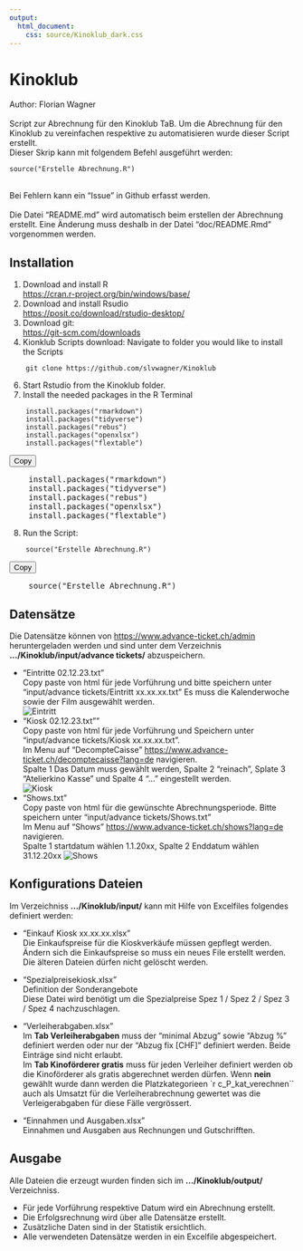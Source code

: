 ```yaml
---
output: 
  html_document:
    css: source/Kinoklub_dark.css
---
```


# Kinoklub
Author: Florian Wagner \
\
Script zur Abrechnung für den Kinoklub TaB. 
Um die Abrechnung für den Kinoklub zu vereinfachen respektive zu automatisieren wurde dieser Script erstellt. \
Dieser Skrip kann mit folgendem Befehl ausgeführt werden:
```
source("Erstelle Abrechnung.R")
```
\
Bei Fehlern kann ein "Issue" in Github erfasst werden. \
\
Die Datei "README.md" wird automatisch beim erstellen der Abrechnung erstellt. Eine Änderung muss deshalb in der Datei "doc/README.Rmd" vorgenommen werden.  

## Installation

1.  Download and install R \
    <https://cran.r-project.org/bin/windows/base/>
2.  Download and install Rsudio \
    <https://posit.co/download/rstudio-desktop/>
3.  Download git: \
    <https://git-scm.com/downloads>
5.  Kionklub Scripts download:
    Navigate to folder you would like to install the Scripts
```
    git clone https://github.com/slvwagner/Kinoklub
```
6.  Start Rstudio from the Kinoklub folder.
7.  Install the needed packages in the R Terminal
```
    install.packages("rmarkdown")
    install.packages("tidyverse")
    install.packages("rebus")
    install.packages("openxlsx")
    install.packages("flextable")
```
```{=html}
<button class="btn" data-clipboard-target="#code-to-copy">Copy</button>

<pre id="code-to-copy">
    install.packages("rmarkdown")
    install.packages("tidyverse")
    install.packages("rebus")
    install.packages("openxlsx")
    install.packages("flextable")
</pre>
<script>
  document.addEventListener('DOMContentLoaded', function() {
    new ClipboardJS('.btn');
  });
</script>
```
8.  Run the Script:
```
    source("Erstelle Abrechnung.R")
```
```{=html}
<button class="btn" data-clipboard-target="#code-to-copy1">Copy</button>

<pre id="code-to-copy1">
    source("Erstelle Abrechnung.R")
</pre>
<script>
  document.addEventListener('DOMContentLoaded', function() {
    new ClipboardJS('.btn');
  });
</script>
```

## Datensätze

Die Datensätze können von <https://www.advance-ticket.ch/admin> heruntergeladen werden und sind unter dem Verzeichnis
**.../Kinoklub/input/advance tickets/** abzuspeichern.

-   "Eintritte 02.12.23.txt" \
    Copy paste von html für jede Vorführung und bitte speichern unter "input/advance tickets/Eintritt xx.xx.xx.txt"
    Es muss die Kalenderwoche sowie der Film ausgewählt werden. \
    ![Eintritt](doc/eintritt.png)
-   "Kiosk 02.12.23.txt"" \
    Copy paste von html für jede Vorführung und Speichern unter "input/advance tickets/Kiosk xx.xx.xx.txt". \
    Im Menu auf "DecompteCaisse" <https://www.advance-ticket.ch/decomptecaisse?lang=de> navigieren.   
    Spalte 1 Das Datum muss gewählt werden, Spalte 2 "reinach", Splate 3 "Atelierkino Kasse" und Spalte 4 "..." eingestellt werden. \
    ![Kiosk](doc/Kiosk.png)
-   "Shows.txt" \
    Copy paste von html für die gewünschte Abrechnungsperiode. Bitte speichern unter "input/advance tickets/Shows.txt" \
    Im Menu auf "Shows" <https://www.advance-ticket.ch/shows?lang=de> navigieren. \
    Spalte 1 startdatum wählen 1.1.20xx, Spalte 2 Enddatum wählen 31.12.20xx
    ![Shows](doc/shows.png)
    

## Konfigurations Dateien

Im Verzeichniss **.../Kinoklub/input/** kann mit Hilfe von Excelfiles folgendes definiert werden:

-   "Einkauf Kiosk xx.xx.xx.xlsx" \
    Die Einkaufspreise für die Kioskverkäufe müssen gepflegt werden. Ändern sich die Einkaufspreise so muss ein neues File erstellt werden. 
    Die älteren Dateien dürfen nicht gelöscht werden.
    
-   "Spezialpreisekiosk.xlsx" \
    Definition der Sonderangebote \
    Diese Datei wird benötigt um die Spezialpreise Spez 1 / Spez 2 / Spez 3 / Spez 4 nachzuschlagen. 
    
-   "Verleiherabgaben.xlsx" \
    Im **Tab Verleiherabgaben** muss der "minimal Abzug" sowie "Abzug %" definiert werden oder nur der "Abzug fix [CHF]" definiert werden. Beide Einträge sind nicht erlaubt. \
    Im **Tab Kinoförderer gratis** muss für jeden Verleiher definiert werden ob die Kinoförderer als gratis abgerechnet werden dürfen. Wenn **nein** gewählt wurde dann werden die Platzkategorieen `r c_P_kat_verechnen`` auch     als Umsatzt für die Verleiherabrechnung gewertet was die Verleigerabgaben für diese Fälle vergrössert.      

-   "Einnahmen und Ausgaben.xlsx" \
    Einnahmen und Ausgaben aus Rechnungen und Gutschrifften. \
    

## Ausgabe 
Alle Dateien die erzeugt wurden finden sich im **.../Kinoklub/output/** Verzeichniss.

- Für jede Vorführung respektive Datum wird ein Abrechnung erstellt.
- Die Erfolgsrechnung wird über alle Datensätze erstellt.
- Zusätzliche Daten sind in der Statistik ersichtlich.
- Alle verwendeten Datensätze werden in ein Excelfile abgespeichert.


